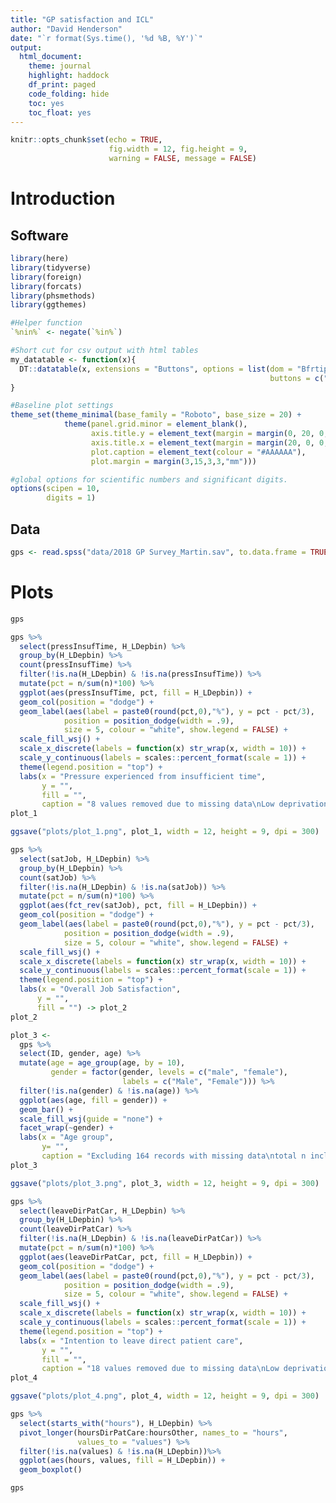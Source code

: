 ```yaml
---
title: "GP satisfaction and ICL"
author: "David Henderson"
date: "`r format(Sys.time(), '%d %B, %Y')`"
output: 
  html_document:
    theme: journal
    highlight: haddock
    df_print: paged
    code_folding: hide
    toc: yes
    toc_float: yes
---
```


```r
knitr::opts_chunk$set(echo = TRUE,
                      fig.width = 12, fig.height = 9,
                      warning = FALSE, message = FALSE)
```

# Introduction

## Software

```r
library(here)
library(tidyverse)
library(foreign)
library(forcats)
library(phsmethods)
library(ggthemes)

#Helper function
`%nin%` <- negate(`%in%`)

#Short cut for csv output with html tables
my_datatable <- function(x){
  DT::datatable(x, extensions = "Buttons", options = list(dom = "Bfrtip", 
                                                          buttons = c("csv")))
}

#Baseline plot settings
theme_set(theme_minimal(base_family = "Roboto", base_size = 20) +
            theme(panel.grid.minor = element_blank(),
                  axis.title.y = element_text(margin = margin(0, 20, 0, 0)),
                  axis.title.x = element_text(margin = margin(20, 0, 0, 0)),
                  plot.caption = element_text(colour = "#AAAAAA"),
                  plot.margin = margin(3,15,3,3,"mm")))

#global options for scientific numbers and significant digits.          
options(scipen = 10,
        digits = 1)
```

## Data

```r
gps <- read.spss("data/2018 GP Survey_Martin.sav", to.data.frame = TRUE)
```


# Plots

```r
gps
```



```r
gps %>% 
  select(pressInsufTime, H_LDepbin) %>% 
  group_by(H_LDepbin) %>% 
  count(pressInsufTime) %>% 
  filter(!is.na(H_LDepbin) & !is.na(pressInsufTime)) %>% 
  mutate(pct = n/sum(n)*100) %>%
  ggplot(aes(pressInsufTime, pct, fill = H_LDepbin)) +
  geom_col(position = "dodge") +
  geom_label(aes(label = paste0(round(pct,0),"%"), y = pct - pct/3), 
            position = position_dodge(width = .9), 
            size = 5, colour = "white", show.legend = FALSE) +
  scale_fill_wsj() +
  scale_x_discrete(labels = function(x) str_wrap(x, width = 10)) +
  scale_y_continuous(labels = scales::percent_format(scale = 1)) +
  theme(legend.position = "top") +
  labs(x = "Pressure experienced from insufficient time",
       y = "",
       fill = "",
       caption = "8 values removed due to missing data\nLow deprivation n = 476\nHigh Deprivation n = 471") -> plot_1
plot_1
```

```r
ggsave("plots/plot_1.png", plot_1, width = 12, height = 9, dpi = 300)
```

```r
gps %>% 
  select(satJob, H_LDepbin) %>% 
  group_by(H_LDepbin) %>% 
  count(satJob) %>% 
  filter(!is.na(H_LDepbin) & !is.na(satJob)) %>% 
  mutate(pct = n/sum(n)*100) %>% 
  ggplot(aes(fct_rev(satJob), pct, fill = H_LDepbin)) +
  geom_col(position = "dodge") +
  geom_label(aes(label = paste0(round(pct,0),"%"), y = pct - pct/3), 
            position = position_dodge(width = .9), 
            size = 5, colour = "white", show.legend = FALSE) +
  scale_fill_wsj() +
  scale_x_discrete(labels = function(x) str_wrap(x, width = 10)) +
  scale_y_continuous(labels = scales::percent_format(scale = 1)) +
  theme(legend.position = "top") +
  labs(x = "Overall Job Satisfaction",
      y = "",
      fill = "") -> plot_2
plot_2
```




```r
plot_3 <- 
  gps %>%  
  select(ID, gender, age) %>% 
  mutate(age = age_group(age, by = 10),
         gender = factor(gender, levels = c("male", "female"),
                         labels = c("Male", "Female"))) %>% 
  filter(!is.na(gender) & !is.na(age)) %>%
  ggplot(aes(age, fill = gender)) +
  geom_bar() +
  scale_fill_wsj(guide = "none") +
  facet_wrap(~gender) +
  labs(x = "Age group",
       y= "",
       caption = "Excluding 164 records with missing data\ntotal n included = 2,301")
plot_3
```


```r
ggsave("plots/plot_3.png", plot_3, width = 12, height = 9, dpi = 300)
```


```r
gps %>% 
  select(leaveDirPatCar, H_LDepbin) %>% 
  group_by(H_LDepbin) %>% 
  count(leaveDirPatCar) %>% 
  filter(!is.na(H_LDepbin) & !is.na(leaveDirPatCar)) %>% 
  mutate(pct = n/sum(n)*100) %>%
  ggplot(aes(leaveDirPatCar, pct, fill = H_LDepbin)) +
  geom_col(position = "dodge") +
  geom_label(aes(label = paste0(round(pct,0),"%"), y = pct - pct/3), 
            position = position_dodge(width = .9), 
            size = 5, colour = "white", show.legend = FALSE) +
  scale_fill_wsj() +
  scale_x_discrete(labels = function(x) str_wrap(x, width = 10)) +
  scale_y_continuous(labels = scales::percent_format(scale = 1)) +
  theme(legend.position = "top") +
  labs(x = "Intention to leave direct patient care",
       y = "",
       fill = "",
       caption = "18 values removed due to missing data\nLow deprivation n = 471\nHigh Deprivation n = 466") -> plot_4
plot_4
```


```r
ggsave("plots/plot_4.png", plot_4, width = 12, height = 9, dpi = 300)
```

```r
gps %>% 
  select(starts_with("hours"), H_LDepbin) %>%
  pivot_longer(hoursDirPatCare:hoursOther, names_to = "hours",
               values_to = "values") %>% 
  filter(!is.na(values) & !is.na(H_LDepbin))%>% 
  ggplot(aes(hours, values, fill = H_LDepbin)) +
  geom_boxplot() 
```


```r
gps
```






